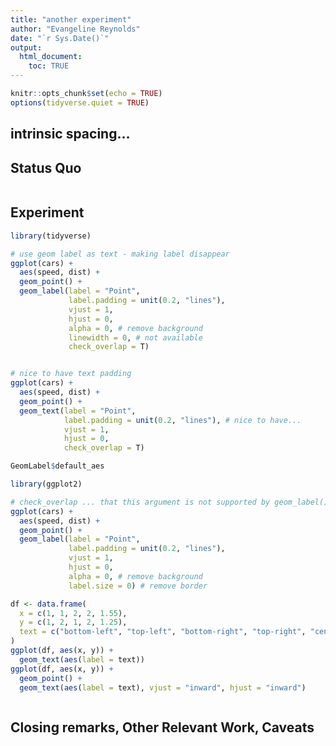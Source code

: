 ```yaml
---
title: "another experiment"
author: "Evangeline Reynolds"
date: "`r Sys.Date()`"
output: 
  html_document:
    toc: TRUE
---
```


```r
knitr::opts_chunk$set(echo = TRUE)
options(tidyverse.quiet = TRUE)
```




## intrinsic spacing...


## Status Quo

```r

```

## Experiment

```r
library(tidyverse)

# use geom label as text - making label disappear
ggplot(cars) + 
  aes(speed, dist) + 
  geom_point() +
  geom_label(label = "Point", 
             label.padding = unit(0.2, "lines"),
             vjust = 1, 
             hjust = 0,
             alpha = 0, # remove background
             linewidth = 0, # not available
             check_overlap = T)


# nice to have text padding
ggplot(cars) + 
  aes(speed, dist) + 
  geom_point() +
  geom_text(label = "Point", 
            label.padding = unit(0.2, "lines"), # nice to have...
            vjust = 1, 
            hjust = 0,
            check_overlap = T)

GeomLabel$default_aes
```


```r
library(ggplot2)

# check_overlap ... that this argument is not supported by geom_label()
ggplot(cars) + 
  aes(speed, dist) + 
  geom_point() +
  geom_label(label = "Point", 
             label.padding = unit(0.2, "lines"),
             vjust = 1, 
             hjust = 0,
             alpha = 0, # remove background
             label.size = 0) # remove border

```


```r
df <- data.frame(
  x = c(1, 1, 2, 2, 1.55),
  y = c(1, 2, 1, 2, 1.25),
  text = c("bottom-left", "top-left", "bottom-right", "top-right", "center")
)
ggplot(df, aes(x, y)) +
  geom_text(aes(label = text))
ggplot(df, aes(x, y)) +
  geom_point() + 
  geom_text(aes(label = text), vjust = "inward", hjust = "inward")



```



## Closing remarks, Other Relevant Work, Caveats
